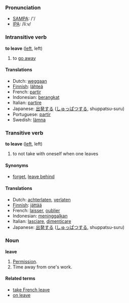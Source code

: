 === Pronunciation ===
*[[w:SAMPA|SAMPA]]: /'/
*[[w:IPA|IPA]]: /liːv/

=== Intransitive verb ===
'''to leave''' ([[left]], left)

# to [[go away]]

==== Translations ====
*Dutch: [[weggaan]]
*[[Finnish]]: [[lähteä]]
*French: [[partir]]
*Indonesian: [[berangkat]]
*Italian: [[partire]]
*Japanese: [[出発]]する ([[しゅっぱつ]]する, shuppatsu-suru)
*Portuguese: [[partir]]
*Swedish: [[lämna]]

=== Transitive verb ===
'''to leave''' ([[left]], left)

# to not take with oneself when one leaves

====Synonyms====
*[[forget]], [[leave behind]]

====Translations====
*Dutch: [[achterlaten]], [[verlaten]]
*[[Finnish]]: [[jättää]]
*French: [[laisser]], [[oublier]]
*Indonesian: [[tinggal|meninggalkan]]
*Italian: [[lasciare]], [[dimenticare]]
*Japanese: [[出発]]する ([[しゅっぱつ]]する, shuppatsu-suru)

===Noun===
'''leave'''

#[[Permission]].
#Time away from one's work.

====Related terms====
*[[take French leave]]
*[[on leave]]